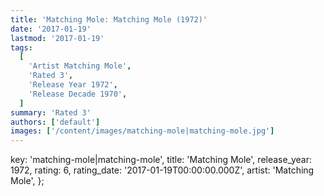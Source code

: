 ```yaml
---
title: 'Matching Mole: Matching Mole (1972)'
date: '2017-01-19'
lastmod: '2017-01-19'
tags:
  [
    'Artist Matching Mole',
    'Rated 3',
    'Release Year 1972',
    'Release Decade 1970',
  ]
summary: 'Rated 3'
authors: ['default']
images: ['/content/images/matching-mole|matching-mole.jpg']
---
```


  key: 'matching-mole|matching-mole',
  title: 'Matching Mole',
  release_year: 1972,
  rating: 6,
  rating_date: '2017-01-19T00:00:00.000Z',
  artist: 'Matching Mole',
};

<MusicRating data={data} />
